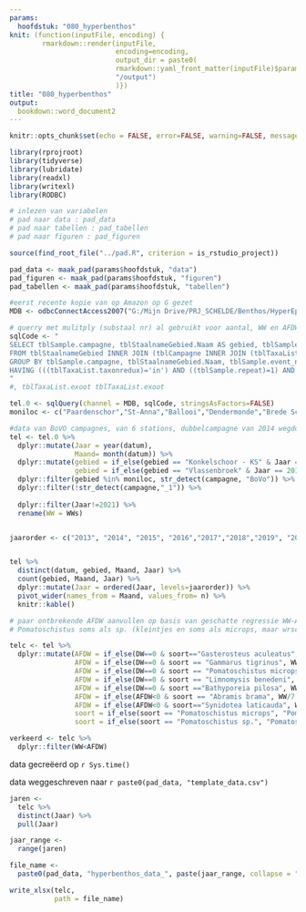 ```yaml
---
params:
  hoofdstuk: "080_hyperbenthos"
knit: (function(inputFile, encoding) {
        rmarkdown::render(inputFile,
                          encoding=encoding,
                          output_dir = paste0(
                          rmarkdown::yaml_front_matter(inputFile)$params$hoofdstuk, 
                          "/output")
                          )})
title: "080_hyperbenthos"
output:
  bookdown::word_document2
---
```



```r

knitr::opts_chunk$set(echo = FALSE, error=FALSE, warning=FALSE, message=FALSE, cache=FALSE)

```


```r

library(rprojroot)
library(tidyverse)
library(lubridate)
library(readxl)
library(writexl)
library(RODBC)

```


```r

# inlezen van variabelen
# pad naar data : pad_data
# pad naar tabellen : pad_tabellen
# pad naar figuren : pad_figuren

source(find_root_file("../pad.R", criterion = is_rstudio_project))

pad_data <- maak_pad(params$hoofdstuk, "data")
pad_figuren <- maak_pad(params$hoofdstuk, "figuren")
pad_tabellen <- maak_pad(params$hoofdstuk, "tabellen")

```


```r
#eerst recente kopie van op Amazon op G gezet
MDB <- odbcConnectAccess2007("G:/Mijn Drive/PRJ_SCHELDE/Benthos/HyperEpibenthos/DATA/HYPERBENTHOS_SCHELDE.accdb")

# querry met mulitply (substaal nr) al gebruikt voor aantal, WW en AFDW, daardoor is AFDW niet meer DW-AW in uiteindelijke tabel!
sqlCode <- "
SELECT tblSample.campagne, tblStaalnameGebied.Naam AS gebied, tblSample.event_name, tblSample.datum, tblHyperBiot.fractie, tblTaxaList.hoger_taxon, tblHyperBiot.soort, tblTaxaList.vis_NL, tblTaxaList.exoot, Sum([aantal]*[multiply]) AS n, Sum([WW]*[multiply]) AS WWs, tblHyperBiot.DW, tblHyperBiot.AW, Sum([tblHyperBiot].[multiply]*([tblHyperBiot].[DW]-[tblHyperBiot].[AW])) AS AFDW, tblSample.materiaal, tblHyperBiot.Invoerder, tblHyperBiot.Aanmaakdatum, tblHyperBiot.[Laatst gewijzigd]
FROM tblStaalnameGebied INNER JOIN (tblCampagne INNER JOIN (tblTaxaList INNER JOIN (tblSample INNER JOIN tblHyperBiot ON (tblSample.Id = tblHyperBiot.IdSample) AND (tblSample.repeat = tblHyperBiot.repeat)) ON tblTaxaList.soortnaam = tblHyperBiot.soort) ON tblCampagne.campagnecode = tblSample.campagne) ON tblStaalnameGebied.Id = tblSample.IdStaalnameGebied
GROUP BY tblSample.campagne, tblStaalnameGebied.Naam, tblSample.event_name, tblSample.datum, tblHyperBiot.fractie, tblTaxaList.hoger_taxon, tblHyperBiot.soort, tblTaxaList.vis_NL, tblTaxaList.exoot, tblHyperBiot.WW, tblHyperBiot.DW, tblHyperBiot.AW, tblSample.materiaal, tblHyperBiot.Invoerder, tblHyperBiot.Aanmaakdatum, tblHyperBiot.[Laatst gewijzigd], tblTaxaList.taxonredux, tblSample.repeat, tblHyperBiot.contaminatie
HAVING (((tblTaxaList.taxonredux)='in') AND ((tblSample.repeat)=1) AND ((tblHyperBiot.contaminatie) Is Null));
"
#, tblTaxaList.exoot tblTaxaList.exoot

tel.0 <- sqlQuery(channel = MDB, sqlCode, stringsAsFactors=FALSE)
moniloc <- c("Paardenschor","St-Anna","Ballooi","Dendermonde","Brede Schoren","Rupel")

#data van BoVO campagnes, van 6 stations, dubbelcampagne van 2014 wegdoen
tel <- tel.0 %>%
  dplyr::mutate(Jaar = year(datum),
                Maand= month(datum)) %>% 
  dplyr::mutate(gebied = if_else(gebied == "Konkelschoor - KS" & Jaar == 2013, "Brede Schoren", gebied),
                gebied = if_else(gebied == "Vlassenbroek" & Jaar == 2013, "Dendermonde", gebied)) %>% 
  dplyr::filter(gebied %in% moniloc, str_detect(campagne, "BoVo")) %>%
  dplyr::filter(!str_detect(campagne,"_1")) %>% 
  
  dplyr::filter(Jaar!=2021) %>% 
  rename(WW = WWs)


jaarorder <- c("2013", "2014", "2015", "2016","2017","2018","2019", "2020")


tel %>%
  distinct(datum, gebied, Maand, Jaar) %>% 
  count(gebied, Maand, Jaar) %>%
  dplyr::mutate(Jaar = ordered(Jaar, levels=jaarorder)) %>% 
  pivot_wider(names_from = Maand, values_from= n) %>% 
  knitr::kable()


```

```r
# paar ontbrekende AFDW aanvullen op basis van geschatte regressie WW-AFDW, vooral relaties gebruiken met hogere aantallen, want vaak afwijkingen bij zr lage gewichten. OOk enkele neg AFDW vervangen op zelfde manier
# Pomatoschistus soms als sp. (kleintjes en soms als microps, maar wrsch bijna altijd microps. Omdat dit voor taxonrijkdom en procentuele bijdrage lastig is, hier samen gevoegd)

telc <- tel %>% 
  dplyr::mutate(AFDW = if_else(DW==0 & soort=="Gasterosteus aculeatus", WW/6, AFDW),
                AFDW = if_else(DW==0 & soort == "Gammarus tigrinus", WW/5.5, AFDW),
                AFDW = if_else(DW==0 & soort == "Pomatoschistus microps", WW/5.8, AFDW),
                AFDW = if_else(DW==0 & soort == "Limnomysis benedeni", WW/4.7, AFDW),
                AFDW = if_else(DW==0 & soort =="Bathyporeia pilosa", WW/6, AFDW),
                AFDW = if_else(AFDW<0 & soort == "Abramis brama", WW/7.7, AFDW),
                AFDW = if_else(AFDW<0 & soort=="Synidotea laticauda", WW/7, AFDW),
                soort = if_else(soort == "Pomatoschistus microps", "Pomatoschistus sp", soort),
                soort = if_else(soort == "Pomatoschistus sp.", "Pomatoschistus sp", soort))

verkeerd <- telc %>% 
  dplyr::filter(WW<AFDW)

```

data gecreëerd op `r Sys.time()`

data weggeschreven naar `r paste0(pad_data, "template_data.csv")`

```r

jaren <-
  telc %>% 
  distinct(Jaar) %>% 
  pull(Jaar)

jaar_range <-
  range(jaren)

```

```r
file_name <-
  paste0(pad_data, "hyperbenthos_data_", paste(jaar_range, collapse = "_"), ".xlsx")

write_xlsx(telc,
           path = file_name)
```




